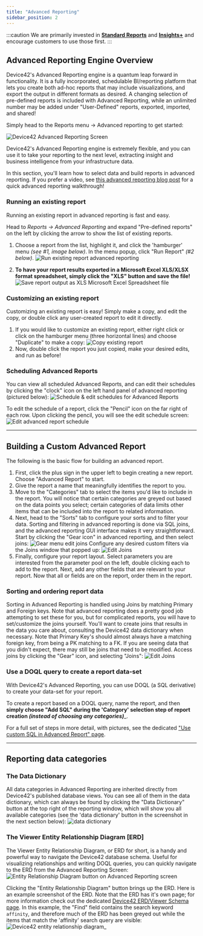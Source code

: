 ```yaml
---
title: "Advanced Reporting"
sidebar_position: 2
---
```


:::caution
We are primarily invested in **[Standard Reports](standard-reports.mdx)** and **[Insights+](insights-plus.mdx)** and encourage customers to use those first.
:::

## Advanced Reporting Engine Overview

Device42's Advanced Reporting engine is a quantum leap forward in functionality. It is a fully incorporated, schedulable BI/reporting platform that lets you create both ad-hoc reports that may include visualizations, and export the output in different formats as desired. A changing selection of pre-defined reports is included with Advanced Reporting, while an unlimited number may be added under "User-Defined" reports, exported, imported, and shared!

Simply head to the Reports menu → Advanced reporting to get started:

![Device42 Advanced Reporting Screen](/assets/images/advanced_reporting_example-201905.png)

Device42's Advanced Reporting engine is extremely flexible, and you can use it to take your reporting to the next level, extracting insight and business intelligence from your infrastructure data.

In this section, you'll learn how to select data and build reports in advanced reporting. If you prefer a video, see [this advanced reporting blog post](https://www.device42.com/blog/2018/04/25/advanced-reporting-video-walk-through/) for a quick advanced reporting walkthrough!

### Running an existing report

Running an existing report in advanced reporting is fast and easy.

Head to _Reports -> Advanced Reporting_ and expand "Pre-defined reports" on the left by clicking the arrow to show the list of existing reports.

1. Choose a report from the list, highlight it, and click the 'hamburger' menu _(see #1, image below)_. In the menu popup, click "Run Report" _(#2 below)_.
![Run existing report advanced reporting](/assets/images/run_existing_report.png)

4. **To have your report results exported in a Microsoft Excel XLS/XLSX format spreadsheet, simply click the "XLS" button and save the file!**
![Save report output as XLS Microsoft Excel Spreadsheet file](/assets/images/save_as_XLS.png)

### Customizing an existing report

Customizing an existing report is easy! Simply make a copy, and edit the copy, or double click any user-created report to edit it directly.

1. If you would like to customize an existing report, either right click or click on the hamburger menu (three horizontal lines) and choose "Duplicate" to make a copy: ![Copy existing report](/assets/images/customize-existing-report.png)
2. Now, double click the report you just copied, make your desired edits, and run as before!

### Scheduling Advanced Reports

You can view all scheduled Advanced Reports, and can edit their schedules by clicking the "clock" icon on the left hand panel of advanced reporting (pictured below): ![Schedule & edit schedules for Advanced Reports](/assets/images/scheduled_reports.png)

To edit the schedule of a report, click the "Pencil" icon on the far right of each row. Upon clicking the pencil, you will see the edit schedule screen: ![Edit advanced report schedule ](/assets/images/edit_report_schedule.png)

* * *

## Building a Custom Advanced Report

The following is the basic flow for building an advanced report.

1. First, click the plus sign in the upper left to begin creating a new report. Choose "Advanced Report" to start.
2. Give the report a name that meaningfully identifies the report to you.
3. Move to the "Categories" tab to select the items you'd like to include in the report. You will notice that certain categories are greyed out based on the data points you select; certain categories of data limits other items that can be included into the report to related information.
4. Next, head to the "Sorts" tab to configure your sorts and to filter your data. Sorting and filtering in advanced reporting is done via SQL joins, and the advanced reporting GUI interface makes it very straightforward. Start by clicking the "Gear icon" in advanced reporting, and then select joins: ![Gear menu edit joins](/assets/images/edit_joins-menu.png) Configure any desired custom filters via the Joins window that popped up: ![Edit Joins](/assets/images/edit_joins_window.png)
5. Finally, configure your report layout. Select parameters you are interested from the parameter pool on the left, double clicking each to add to the report. Next, add any other fields that are relevant to your report. Now that all or fields are on the report, order them in the report.

### Sorting and ordering report data

Sorting in Advanced Reporting is handled using Joins by matching Primary and Foreign keys. Note that advanced reporting does a pretty good job attempting to set these for you, but for complicated reports, you will have to set/customize the joins yourself. You'll want to create joins that results in the data you care about, consulting the Device42 data dictionary when necessary. Note that Primary Key's should almost always have a matching foreign key, from being a PK matching to a FK. If you are seeing data that you didn't expect, there may still be joins that need to be modified. Access joins by clicking the "Gear" icon, and selecting "Joins": ![Edit Joins](/assets/images/edit_joins_window.png)

### Use a DOQL query to create a report data-set

With Device42's Advanced Reporting, you can use DOQL (a SQL derivative) to create your data-set for your report.

To create a report based on a DOQL query, name the report, and then **simply choose "Add SQL" during the 'Category' selection step of report creation _(instead of choosing any categories)_**_.

For a full set of steps in more detail, with pictures, see the dedicated ["Use custom SQL in Advanced Report" page](reports/reports/use-custom-sql-advanced-report.md).

* * *

## Reporting data categories

### The Data Dictionary

All data categories in Advanced Reporting are inherited directly from Device42's published database views. You can see all of them in the data dictionary, which can always be found by clicking the "Data Dictionary" button at the top right of the reporting window, which will show you all available categories (see the 'data dictionary' button in the screenshot in the next section below): ![data dictionary](/assets/images/data_dictionary.png)

### The Viewer Entity Relationship Diagram \[ERD\]

The Viewer Entity Relationship Diagram, or ERD for short, is a handy and powerful way to navigate the Device42 database schema. Useful for visualizing relationships and writing DOQL queries, you can quickly navigate to the ERD from the Advanced Reporting Screen: ![Entity Relationship Diagram button on Advanced Reporting screen](/assets/images/ERD_button-HL.png)

Clicking the "Entity Relationship Diagram" button brings up the ERD. Here is an example screenshot of the ERD. Note that the ERD has it's own page; for more information check out the dedicated [Device42 ERD/Viewer Schema page](reports/device42-doql/db-viewer-schema.mdx). In this example, the "Find" field contains the search keyword `affinity`, and therefore much of the ERD has been greyed out while the items that match the 'affinity' search query are visible: ![Device42 entity relationship diagram](/assets/images/entity_relationship_diagram_example.png)_
